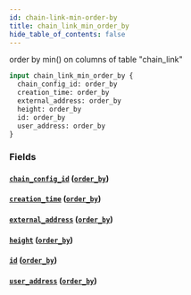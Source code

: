 ```yaml
---
id: chain-link-min-order-by
title: chain_link_min_order_by
hide_table_of_contents: false
---
```


order by min() on columns of table "chain_link"

```graphql
input chain_link_min_order_by {
  chain_config_id: order_by
  creation_time: order_by
  external_address: order_by
  height: order_by
  id: order_by
  user_address: order_by
}
```

### Fields

#### [`chain_config_id`](#) ([`order_by`](../enums/order-by))

#### [`creation_time`](#) ([`order_by`](../enums/order-by))

#### [`external_address`](#) ([`order_by`](../enums/order-by))

#### [`height`](#) ([`order_by`](../enums/order-by))

#### [`id`](#) ([`order_by`](../enums/order-by))

#### [`user_address`](#) ([`order_by`](../enums/order-by))
